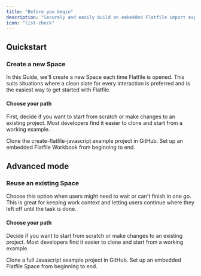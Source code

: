 ```yaml
---
title: "Before you begin"
description: "Securely and easily build an embedded Flatfile import experience into your javascript application."
icon: "list-check"
---
```


## Quickstart

### Create a new Space

In this Guide, we'll create a new Space each time Flatfile is opened. This suits situations where a clean slate for every interaction is preferred and is the easiest way to get started with Flatfile.

#### Choose your path

First, decide if you want to start from scratch or make changes to an existing project. Most developers find it easier to clone and start from a working example.

<CardGroup cols={2}>
  <Card
    title="Start from a working example"
    href="https://github.com/FlatFilers/create-flatfile-javascript/advanced/README.md"
    icon="star"
  >
    Clone the create-flatfile-javascript example project in GitHub.
  </Card>
  <Card title="Start from scratch" href="../javascript/new_space" icon="pencil">
    Set up an embedded Flatfile Workbook from beginning to end.
  </Card>
</CardGroup>

## Advanced mode

### Reuse an existing Space

Choose this option when users might need to wait or can't finish in one go. This is
great for keeping work context and letting users continue where they left
off until the task is done.

#### Choose your path

Decide if you want to start from scratch or make changes to an existing project. Most developers find it easier to clone and start from a working example.

<CardGroup cols={2}>
  <Card
    title="Start from example project"
    href="https://github.com/FlatFilers/create-flatfile-javascript/advanced/README.md"
  >
    Clone a full Javascript example project in GitHub.
  </Card>
  <Card title="Start from scratch" href="../javascript/reuse_space">
    Set up an embedded Flatfile Space from beginning to end.
  </Card>
</CardGroup>
